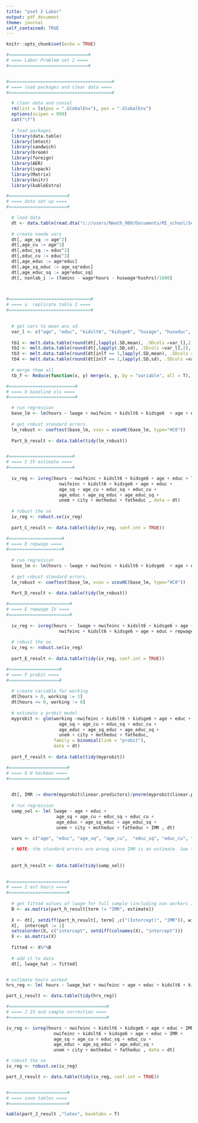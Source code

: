 ```yaml
---
title: "pset 2 Labor"
output: pdf_document
theme: journal
self_contained: TRUE
---
```


```r
knitr::opts_chunk$set(echo = TRUE)
```


```r

#==============================#
# ==== Labor Problem set 2 ====
#==============================#


#=======================================#
# ==== load packages and clear data ====
#=======================================#

  # clear data and consol 
  rm(list = ls(pos = ".GlobalEnv"), pos = ".GlobalEnv")
  options(scipen = 999)
  cat("\f")
  
  # load packages 
  library(data.table)
  library(lmtest)
  library(sandwich)
  library(broom)
  library(foreign)
  library(AER)
  library(ivpack)
  library(Matrix)
  library(knitr)
  library(kableExtra)

#======================#
# ==== data set up ====
#======================#

  # laod data 
  dt <- data.table(read.dta("c://users/Nmath_000/Documents/MI_school/Second Year/621 Labor/Assignments/Assignment_2/MROZ.DTA"))
  
  # create neede vars 
  dt[, age_sq := age^2]
  dt[,age_cu := age^3]
  dt[,educ_sq := educ^2]
  dt[,educ_cu := educ^3]
  dt[,age_educ := age*educ]
  dt[,age_sq_educ := age_sq*educ]
  dt[,age_educ_sq := age*educ_sq]
  dt[, nonlab_i := (faminc - wage*hours - huswage*hushrs)/1000]
  


#===============================#
# ==== a  replicate table 3 ====
#===============================#

  
  # get vars to mean ans sd 
  var_l <- c("age", "educ", "kidslt6", "kidsge6", "husage", "huseduc", "wage", "huswage", "nonlab_i", "hours", "hushrs"  )
  
  tb1 <- melt.data.table(round(dt[,lapply(.SD,mean), .SDcols =var_l],2), value.name = "Full Sample Mean")
  tb2 <- melt.data.table(round(dt[,lapply(.SD,sd), .SDcols =var_l],2), value.name = "Full Sample Standard Deviation")
  tb3 <- melt.data.table(round(dt[inlf == 1,lapply(.SD,mean), .SDcols =var_l],2), value.name = "Working Women Mean")
  tb4 <- melt.data.table(round(dt[inlf == 1,lapply(.SD,sd), .SDcols =var_l],2), value.name = "Working Women Standard Deviation")
  
  # merge them all 
  tb_f <- Reduce(function(x, y) merge(x, y, by = "variable", all = T), list(tb1, tb2, tb3, tb4))

#=========================#
# ==== b baseline ols ====
#=========================#

  # run regression 
  base_lm <- lm(hours ~ lwage + nwifeinc + kidslt6 + kidsge6  + age + educ , dt)
  
  # get robust standard errors. 
  lm_robust <- coeftest(base_lm, vcov = vcovHC(base_lm, type="HC0"))
  
  Part_b_result <- data.table(tidy(lm_robust))


#========================#
# ==== C IV estimate ====
#========================#
  
  iv_reg <- ivreg(hours ~ nwifeinc + kidslt6 + kidsge6 + age + educ + lwage | 
                    nwifeinc + kidslt6 + kidsge6 + age + educ +
                    age_sq + age_cu + educ_sq + educ_cu + 
                    age_educ + age_sq_educ + age_educ_sq + 
                    unem + city + motheduc + fatheduc , data = dt)
  
  # robust the se
  iv_reg <- robust.se(iv_reg)
  
  part_C_result <- data.table(tidy(iv_reg, conf.int = TRUE))

#====================#
# ==== D repwage ====
#====================#
  
  # run regression 
  base_lm <- lm(hours ~ lwage + nwifeinc + kidslt6 + kidsge6  + age + educ , dt[repwage >0,])
  
  # get robust standard errors. 
  lm_robust <- coeftest(base_lm, vcov = vcovHC(base_lm, type="HC0"))
  
  Part_D_result <- data.table(tidy(lm_robust))

#=======================#
# ==== E repwage IV ====
#=======================#
  
  iv_reg <- ivreg(hours ~  lwage + nwifeinc + kidslt6 + kidsge6 + age + educ  | 
                    nwifeinc + kidslt6 + kidsge6 + age + educ + repwage , data = dt[repwage >0,])
  
  # robust the se
  iv_reg <- robust.se(iv_reg)
  
  part_E_result <- data.table(tidy(iv_reg, conf.int = TRUE))

#===================#
# ==== F probit ====
#===================#
  
  # create variable for working 
  dt[hours > 0, working := 1]
  dt[hours <= 0, working := 0]
  
  # estimate a probit model
  myprobit <- glm(working ~nwifeinc + kidslt6 + kidsge6 + age + educ +
                    age_sq + age_cu + educ_sq + educ_cu + 
                    age_educ + age_sq_educ + age_educ_sq + 
                    unem + city + motheduc + fatheduc, 
                  family = binomial(link = "probit"), 
                  data = dt)
  
  part_f_result <- data.table(tidy(myprobit))

#======================#
# ==== G H heckman ====
#======================#

  
  dt[, IMR := dnorm(myprobit$linear.predictors)/pnorm(myprobit$linear.predictors)]
  
  # run regression 
  samp_sel <- lm( lwage ~ age + educ +
                   age_sq + age_cu + educ_sq + educ_cu + 
                   age_educ + age_sq_educ + age_educ_sq + 
                   unem + city + motheduc + fatheduc + IMR , dt)
  
  vars <- c("age", "educ", "age_sq", "age_cu",  "educ_sq", "educ_cu", "age_educ", "age_sq_educ", "age_educ_sq", "unem",  "city", "motheduc", "fatheduc", "IMR")

  # NOTE: the standard errors are wrong since IMR is an estimate. See the worksheet for explination 
  
  
  part_h_result <- data.table(tidy(samp_sel))
  

#======================#
# ==== I est hours ====
#======================#
  
  # get fitted values of lwage for full sample (including non workers ) without the IMR term 
  B <- as.matrix(part_h_result[term != "IMR", estimate])
  
  X <- dt[, setdiff(part_h_result[, term] ,c("(Intercept)", "IMR")), with = FALSE]
  X[,  intercept := 1]
  setcolorder(X, c("intercept", setdiff(colnames(X), "intercept")))
  X <- as.matrix(X)
  
  fitted <- X%*%B
  
  # add it to data 
  dt[, lwage_hat := fitted]


# estimate hours worked 
hrs_reg <- lm( hours ~ lwage_hat + nwifeinc + age + educ + kidslt6 + kidsge6 + IMR , dt)

part_i_result <- data.table(tidy(hrs_reg))

#=====================================#
# ==== J IV and sample correction ====
#=====================================#

iv_reg <- ivreg(hours ~ nwifeinc + kidslt6 + kidsge6 + age + educ + IMR +lwage | 
                  nwifeinc + kidslt6 + kidsge6 + age + educ + IMR +
                  age_sq + age_cu + educ_sq + educ_cu + 
                  age_educ + age_sq_educ + age_educ_sq + 
                  unem + city + motheduc + fatheduc , data = dt)

# robust the se
iv_reg <- robust.se(iv_reg)

part_J_result <- data.table(tidy(iv_reg, conf.int = TRUE))



```

```r


#======================#
# ==== save tables ====
#======================#

kable(part_J_result ,"latex", booktabs = T)




```

